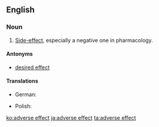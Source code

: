 ==English==

===Noun===
{{en-noun|head=[[adverse]] [[effect]]}}

# [[side-effect|Side-effect]], especially a negative one in pharmacology.

====Antonyms====
* [[desired effect]]

====Translations====
{{trans-top|side-effect, especially a negative one in pharmacology}}
* German: {{t+|de|Nebenwirkung|f}}
{{trans-mid}}
* Polish: {{t|pl|skutek uboczny|m}}
{{trans-bottom}}

{{wikipedia}}

[[ko:adverse effect]]
[[ja:adverse effect]]
[[ta:adverse effect]]